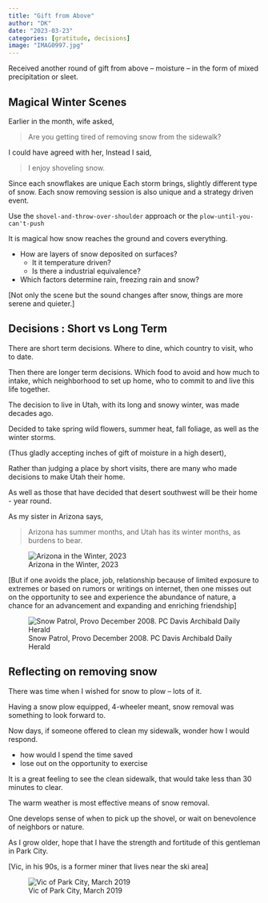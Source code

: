 ---
title: "Gift from Above"
author: "DK"
date: "2023-03-23"
categories: [gratitude, decisions]
image: "IMAG0997.jpg"
---

Received another round of gift from above -- moisture -- in the form of mixed precipitation or sleet.

## Magical Winter Scenes

Earlier in the month, wife asked,

> Are you getting tired of removing snow from the sidewalk?

I could have agreed with her, 
Instead I said,

> I enjoy shoveling snow.

Since each snowflakes are unique
Each storm brings, slightly different type of snow.
Each snow removing session is also unique and a strategy driven event.

Use the `shovel-and-throw-over-shoulder` approach or the `plow-until-you-can't-push`

It is magical how snow reaches the ground and covers everything.

- How are layers of snow deposited on surfaces?  
  - It it temperature driven?
  - Is there a industrial equivalence?
- Which factors determine rain, freezing rain and snow?

[Not only the scene but the sound changes after snow, things are more serene and quieter.]

## Decisions : Short vs Long Term

There are short term decisions. Where to dine, which country to visit, who to date.

Then there are longer term decisions. Which food to avoid and how much to intake, which neighborhood to set up home, who to commit to and live this life together.

The decision to live in Utah, with its long and snowy winter, was made decades ago.

Decided to take spring wild flowers, summer heat, fall foliage, as well as the winter storms.

(Thus gladly accepting inches of gift of moisture in a high desert),

Rather than judging a place by short visits, there are many who made decisions to make Utah their home.

As well as those that have decided that desert southwest will be their home - year round.

As my sister in Arizona says, 

> Arizona has summer months, and Utah has its winter months, as burdens to bear.

![Arizona in the Winter, 2023](images/20230320_073227-01%20(1).jpeg)

[But if one avoids the place, job, relationship because of limited exposure to extremes or based on rumors or writings on internet, then one misses out on the opportunity to see and experience the abundance of nature, a chance for an advancement and expanding and enriching friendship]

![Snow Patrol, Provo December 2008. PC Davis Archibald Daily Herald](images/IMG_7738.JPG)

## Reflecting on removing snow

There was time when I wished for snow to plow -- lots of it.

Having a snow plow equipped, 4-wheeler meant, snow removal was something to look forward to.

Now days, if someone offered to clean my sidewalk, wonder how I would respond.

- how would I spend the time saved
- lose out on the opportunity to exercise

It is a great feeling to see the clean sidewalk, that would take less than 30 minutes to clear.

The warm weather is most effective means of snow removal.

One develops sense of when to pick up the shovel, or wait on benevolence of neighbors or nature.

As I grow older, hope that I have the strength and fortitude of this gentleman in Park City.

[Vic, in his 90s, is a former miner that lives near the ski area]

![Vic of Park City, March 2019](images/IMG_1052.CR2.jpg)
